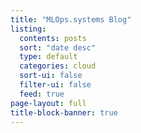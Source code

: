 ```yaml
---
title: "MLOps.systems Blog"
listing:
  contents: posts
  sort: "date desc"
  type: default
  categories: cloud
  sort-ui: false
  filter-ui: false
  feed: true
page-layout: full
title-block-banner: true
---
```



